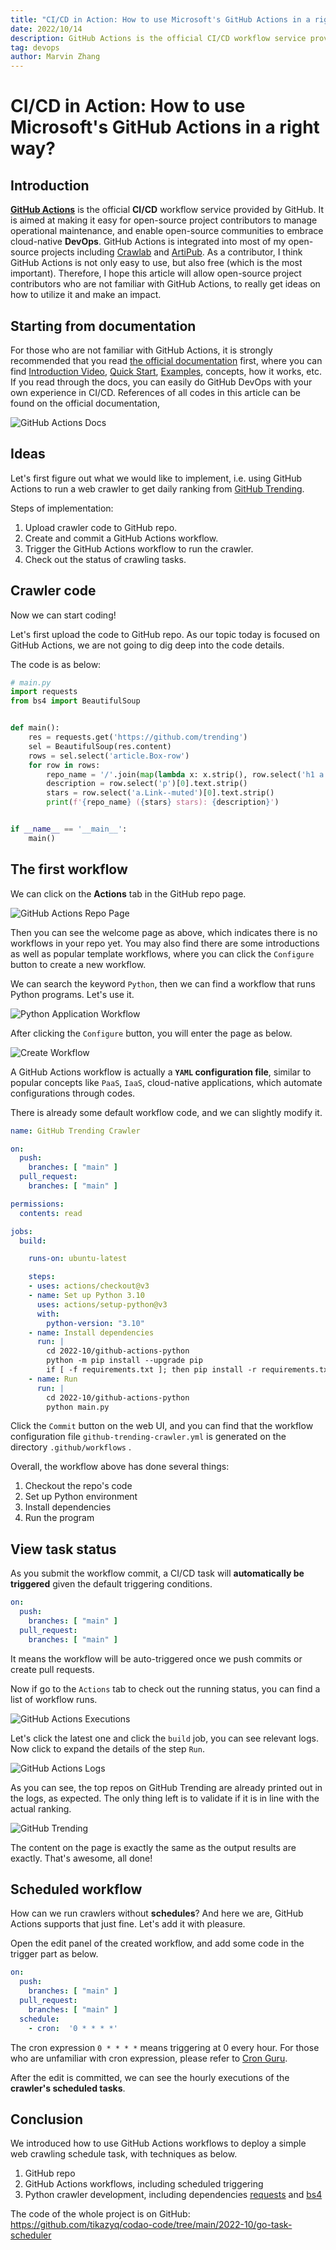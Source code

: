 ```yaml
---
title: "CI/CD in Action: How to use Microsoft's GitHub Actions in a right way?"
date: 2022/10/14
description: GitHub Actions is the official CI/CD workflow service provided by GitHub. It is aimed at making it easy for open-sour...
tag: devops
author: Marvin Zhang
---
```


# CI/CD in Action: How to use Microsoft's GitHub Actions in a right way?

## Introduction

**[GitHub Actions](https://docs.github.com/en/actions)** is the official **CI/CD** workflow service provided by GitHub. It is aimed at making it easy for open-source project contributors to manage operational maintenance, and enable open-source communities to embrace cloud-native **DevOps**. GitHub Actions is integrated into most of my open-source projects including [Crawlab](https://github.com/crawlab-team/crawlab) and [ArtiPub](https://github.com/crawlab-team/artipub). As a contributor, I think GitHub Actions is not only easy to use, but also free (which is the most important). Therefore, I hope this article will allow open-source project contributors who are not familiar with GitHub Actions, to really get ideas on how to utilize it and make an impact.

## Starting from documentation

For those who are not familiar with GitHub Actions, it is strongly recommended that you read [the official documentation](https://docs.github.com/en/actions) first, where you can find [Introduction Video](https://youtu.be/cP0I9w2coGU), [Quick Start](https://docs.github.com/en/actions/quickstart), [Examples](https://docs.github.com/en/actions/examples), concepts, how it works, etc. If you read through the docs, you can easily do GitHub DevOps with your own experience in CI/CD. References of all codes in this article can be found on the official documentation,

![GitHub Actions Docs](https://codao.crawlab.cn/images/2022-10-14-025012.png)

## Ideas

Let's first figure out what we would like to implement, i.e. using GitHub Actions to run a web crawler to get daily ranking from [GitHub Trending](https://github.com/trending).

Steps of implementation:

1. Upload crawler code to GitHub repo.
2. Create and commit a GitHub Actions workflow.
3. Trigger the GitHub Actions workflow to run the crawler.
4. Check out the status of crawling tasks.

## Crawler code

Now we can start coding!

Let's first upload the code to GitHub repo. As our topic today is focused on GitHub Actions, we are not going to dig deep into the code details.

The code is as below:

```python
# main.py
import requests
from bs4 import BeautifulSoup


def main():
    res = requests.get('https://github.com/trending')
    sel = BeautifulSoup(res.content)
    rows = sel.select('article.Box-row')
    for row in rows:
        repo_name = '/'.join(map(lambda x: x.strip(), row.select('h1 a')[0].text.strip().split('/')))
        description = row.select('p')[0].text.strip()
        stars = row.select('a.Link--muted')[0].text.strip()
        print(f'{repo_name} ({stars} stars): {description}')


if __name__ == '__main__':
    main()
```

## The first workflow

We can click on the **Actions** tab in the GitHub repo page.

![GitHub Actions Repo Page](https://codao.crawlab.cn/images/2022-10-14-004737.png)

Then you can see the welcome page as above, which indicates there is no workflows in your repo yet. You may also find there are some introductions as well as popular template workflows, where you can click the `Configure` button to create a new workflow.

We can search the keyword `Python`, then we can find a workflow that runs Python programs. Let's use it.

![Python Application Workflow](https://codao.crawlab.cn/images/2022-10-14-005218.png)

After clicking the `Configure` button, you will enter the page as below.

![Create Workflow](https://codao.crawlab.cn/images/2022-10-14-005350.png)

A GitHub Actions workflow is actually a **`YAML` configuration file**, similar to popular concepts like `PaaS`, `IaaS`, cloud-native applications, which automate configurations through codes.

There is already some default workflow code, and we can slightly modify it.

```yaml
name: GitHub Trending Crawler

on:
  push:
    branches: [ "main" ]
  pull_request:
    branches: [ "main" ]

permissions:
  contents: read

jobs:
  build:

    runs-on: ubuntu-latest

    steps:
    - uses: actions/checkout@v3
    - name: Set up Python 3.10
      uses: actions/setup-python@v3
      with:
        python-version: "3.10"
    - name: Install dependencies
      run: |
        cd 2022-10/github-actions-python
        python -m pip install --upgrade pip
        if [ -f requirements.txt ]; then pip install -r requirements.txt; fi
    - name: Run
      run: |
        cd 2022-10/github-actions-python
        python main.py
```

Click the `Commit` button on the web UI, and you can find that the workflow configuration file  `github-trending-crawler.yml` is generated on the directory  `.github/workflows` .

Overall, the workflow above has done several things:

1. Checkout the repo's code
2. Set up Python environment
3. Install dependencies
4. Run the program

## View task status

As you submit the workflow commit, a CI/CD task will **automatically be triggered** given the default triggering conditions.

```yaml
on:
  push:
    branches: [ "main" ]
  pull_request:
    branches: [ "main" ]
```

It means the workflow will be auto-triggered once we push commits or create pull requests.

Now if go to the `Actions` tab to check out the running status, you can find a list of workflow runs.

![GitHub Actions Executions](https://codao.crawlab.cn/images/2022-10-14-013733.png)

Let's click the latest one and click the `build` job, you can see relevant logs. Now click to expand the details of the step `Run`.

![GitHub Actions Logs](https://codao.crawlab.cn/images/2022-10-14-013913.png)

As you can see, the top repos on GitHub Trending are already printed out in the logs, as expected. The only thing left is to validate if it is in line with the actual ranking.

![GitHub Trending](https://codao.crawlab.cn/images/2022-10-14-014113.png)

The content on the page is exactly the same as the output results are exactly. That's awesome, all done!

## Scheduled workflow

How can we run crawlers without **schedules**? And here we are, GitHub Actions supports that just fine. Let's add it with pleasure.

Open the edit panel of the created workflow, and add some code in the trigger part as below.

```yaml
on:
  push:
    branches: [ "main" ]
  pull_request:
    branches: [ "main" ]
  schedule:
    - cron:  '0 * * * *'
```

The cron expression `0 * * * *` means triggering at 0 every hour. For those who are unfamiliar with cron expression, please refer to  [Cron Guru](https://crontab.guru/).

After the edit is committed, we can see the hourly executions of the **crawler's scheduled tasks**.

## Conclusion

We introduced how to use GitHub Actions workflows to deploy a simple web crawling schedule task, with techniques as below.

1. GitHub repo
2. GitHub Actions workflows, including scheduled triggering
3. Python crawler development, including dependencies [requests](https://pypi.org/project/requests/) and [bs4](https://pypi.org/project/bs4/)

The code of the whole project is on GitHub: https://github.com/tikazyq/codao-code/tree/main/2022-10/go-task-scheduler
